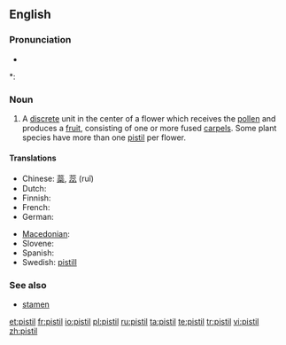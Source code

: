 ==English==
{{wikipedia}}

===Pronunciation===
* {{audio|en-us-pistil.ogg|Audio (US)}}

*: {{rhymes|ɪstəl}}

===Noun===
{{en-noun}}

# {{botany}} A [[discrete]] unit in the center of a flower which receives the [[pollen]] and produces a [[fruit]], consisting of one or more fused [[carpel|carpels]].  Some plant species have more than one [[pistil]] per flower.

====Translations====
{{trans-top|A discrete unit in the center of a flower which receives the pollen and produces a fruit}}
* Chinese: [[蘂]], [[蕊]] (ruǐ)
* Dutch: {{t-|nl|stamper|m}}
* Finnish: {{t+|fi|emi}}
* French: {{t+|fr|pistil|m}}
* German: {{t+|de|Stempel|m}}
{{trans-mid}}
* [[Macedonian]]: {{t|mk|толчник|m|tr=tólčnik|sc=Cyrl|xs=Macedonian}}
* Slovene: {{t+|sl|pestič|m}}
* Spanish: {{t+|es|pistilo|m}}
* Swedish: [[pistill]] {{c}}
{{trans-bottom}}

===See also===
* [[stamen]]

[[et:pistil]]
[[fr:pistil]]
[[io:pistil]]
[[pl:pistil]]
[[ru:pistil]]
[[ta:pistil]]
[[te:pistil]]
[[tr:pistil]]
[[vi:pistil]]
[[zh:pistil]]